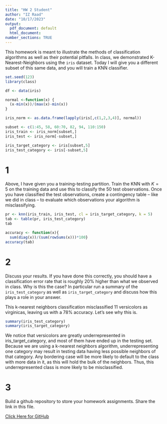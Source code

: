 ```yaml
---
title: "HW 2 Student"
author: "IZ Raad"
date: "10/17/2023"
output:
  pdf_document: default
  html_document:
number_sections: TRUE
---
```


This homework is meant to illustrate the methods of classification algorithms as well as their potential pitfalls.  In class, we demonstrated K-Nearest-Neighbors using the `iris` dataset.  Today I will give you a different subset of this same data, and you will train a KNN classifier.  

```r
set.seed(123)
library(class)

df <- data(iris) 

normal <-function(x) {
  (x-min(x))/(max(x)-min(x))   
}

iris_norm <- as.data.frame(lapply(iris[,c(1,2,3,4)], normal))

subset <- c(1:45, 58, 60:70, 82, 94, 110:150)
iris_train <- iris_norm[subset,] 
iris_test <- iris_norm[-subset,] 

iris_target_category <- iris[subset,5]
iris_test_category <- iris[-subset,5]

```

# 1
Above, I have given you a training-testing partition.  Train the KNN with $K = 5$ on the training data and use this to classify the 50 test observations.  Once you have classified the test observations, create a contingency table -- like we did in class -- to evaluate which observations your algorithm is misclassifying.   

```r
pr <- knn(iris_train, iris_test, cl = iris_target_category, k = 5)
tab <- table(pr, iris_test_category)
tab

accuracy <- function(x){
  sum(diag(x))/(sum(rowSums(x)))*100}
accuracy(tab)
```

# 2
Discuss your results.  If you have done this correctly, you should have a classification error rate that is roughly 20% higher than what we observed in class.  Why is this the case? In particular run a summary of the `iris_test_category` as well as `iris_target_category` and discuss how this plays a role in your answer.  

This k-nearest neighbors classification misclassified 11 versicolors as virginicas, leaving us with a 78% accuracy. Let's see why this is.

```r
summary(iris_test_category)
summary(iris_target_category)
```

We notice that versicolors are greatly underrepresented in iris_target_category, and most of them have ended up in the testing set. Because we are using a k-nearest neighbors algorithm, underrepresenting one category may result in testing data having less possible neighbors of that category. Any bordering case will be more likely to default to the class with more data in it, as this will hold the bulk of the neighbors. Thus, this underrepresented class is more likely to be misclassified.

# 3
Build a github repository to store your homework assignments.  Share the link in this file.  

[Click Here for GitHub](https://github.com/Isabelle-Raad/Stor390-Moral-ML/tree/main)
